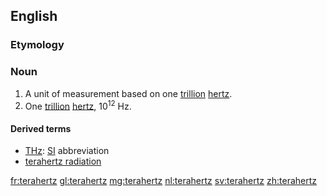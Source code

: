 ==English==

===Etymology===
{{prefix|tera|hertz|lang=en}}

===Noun===
{{en-noun|-}}

# A unit of measurement based on one [[trillion]] [[hertz]].
# One [[trillion]] [[hertz]], 10<sup>12</sup> Hz.

====Derived terms====
* [[THz]]: [[SI]] abbreviation
* [[terahertz radiation]]

[[fr:terahertz]]
[[gl:terahertz]]
[[mg:terahertz]]
[[nl:terahertz]]
[[sv:terahertz]]
[[zh:terahertz]]